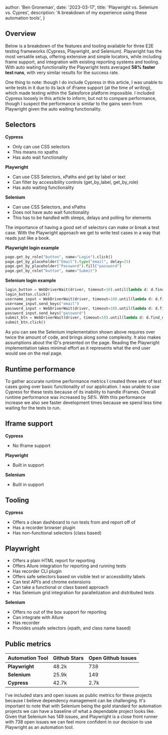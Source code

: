 
  author: 'Ben Groneman',
  date: '2023-03-17',
  title: 'Playwright vs. Selenium vs. Cypres',
  description:
    'A breakdown of my experience using these automation tools',
}


## Overview

Below is a breakdown of the features and tooling available for three E2E testing frameworks (Cypress, Playwright, and Selenium). Playwright has the most versatile setup, offering extensive and simple locators, while including frame support, and integration with existing reporting systems and tooling.
With auto waiting functionality the Playwright tests averaged **58% faster test runs**, with very similar results for the success rate.

One thing to note: though I do include Cypress in this article, I was unable to write tests in it due to its lack of iFrame support (at the time of writing), which made testing within the Salesforce platform impossible.
I included Cypress loosely in this article to inform, but not to compare performance, though I suspect the performance is similar to the gains seen from Playwright given the auto waiting functionality.

 ## Selectors
**Cypress**
- Only can use CSS selectors
- This means no xpaths
- Has auto wait functionality

**Playwright**
- Can use CSS Selectors, xPaths and get by label or text
- Can filter by accessibility controls (get_by_label, get_by_role)
- Has auto waiting functionality

**Selenium**
- Can use CSS Selectors, and xPaths
- Does not have auto wait functionality
- This has to be handled with sleeps, delays and polling for elements

The importance of having a good set of selectors can make or break a test case. With the Playwright approach we get to write test cases in a way that reads just like a book.

**Playwright login example**
```python
page.get_by_role("button", name="Login").click()
page.get_by_placeholder("Email").type("email", delay=25)
page.get_by_placeholder("Password").fill("password")
page.get_by_role("button", name="Submit")
```

**Selenium login example**
```python
login_button = WebDriverWait(driver, timeout=10).until(lambda d: d.find_element(By.CSS_SELECTOR,"#login"))
login_button.click()
username_input = WebDriverWait(driver, timeout=10).until(lambda d: d.find_element(By.CSS_SELECTOR,"#username"))
username_input.send_keys("email")
password_input = WebDriverWait(driver, timeout=10).until(lambda d: d.find_element(By.CSS_SELECTOR,"#password"))
password_input.send_keys("password")
submit_btn = WebDriverWait(driver, timeout=10).until(lambda d: d.find_element(By.CSS_SELECTOR,"#password"))
submit_btn.click()
```
As you can see the Selenium implementation shown above requires over twice the amount of code, and brings along some complexity. It also makes assumptions about the ID's presented on the page.
Reading the Playwright implementation takes minimal effort as it represents what the end user would see on the real page.

## Runtime performance
To gather accurate runtime performance metrics I created three sets of test cases going over basic functionality of our application. I was unable to use Cypress for these tests because of its inability to handle iFrames. Overall runtime performance was increased by *58%*.
With this performance increase we also see faster development times because we spend less time waiting for the tests to run.

## Iframe support

**Cypress**
- No Iframe support

**Playwright**
- Built in support

**Selenium**
- Built in support

## Tooling

**Cypress**
- Offers a clean dashboard to run tests from and report off of
- Has a recorder browser plugin
- Has non-functional selectors (class based)

## Playwright
- Offers a plain HTML report for reporting
- Offers Allure integration for reporting and running tests
- Has recorder CLI plugin
- Offers safe selectors based on visible text or accessibility labels
- Can test API’s and chrome extensions
- Can take a functional or class based approach
- Has Selenium grid integration for parallelization and distributed tests

**Selenium**
- Offers no out of the box support for reporting
- Can integrate with Allure
- Has recorder
- Provides unsafe selectors (xpath, and class name based)

## Public metrics
| Automation Tool | Github Stars | Open Github Issues |
|-----------------|--------------|--------------------|
| **Playwright**  | 48.2k        | 738                |
| **Selenium**    | 25.9k        | 149                |
| **Cypress**     | 42.7k        | 2.7k               |

I've included stars and open issues as public metrics for these projects because I believe dependency management can be challenging.
It's important to note that with Selenium being the gold standard for automation projects we can have a baseline of what a dependable project looks like.
Given that Selenium has 149 issues, and Playwright is a close front runner with 738 open issues we can feel more confident in our decision to use Playwright as an automation tool.
